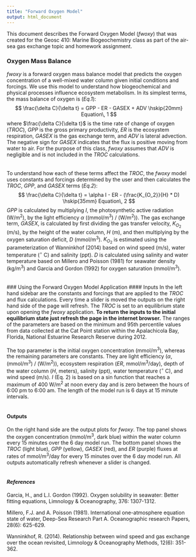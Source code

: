 ---
title: "Forward Oxygen Model"
output: html_document
---

This document describes the Forward Oxygen Model ($fwoxy$) that was created for the Geosc 410: Marine Biogeochemistry class as part of the air-sea gas exchange topic and homework assignment.

### Oxygen Mass Balance

$fwoxy$ is a forward oxygen mass balance model that predicts the oxygen concentration of a well-mixed water column given initial conditions and forcings. We use this model to understand how biogeochemical and physical processes influence ecosystem metabolism. In its simplest terms, the mass balance of oxygen is (*Eq.1*):
$$
\frac{\delta C}{\delta t} = GPP - ER - GASEX + ADV \hskip{20mm} Equation\, 1
$$
where $\frac{\delta C}{\delta t}$ is the time rate of change of oxygen ($TROC$), $GPP$ is the gross primary productivity, $ER$ is the ecosystem respiration, $GASEX$ is the gas exchange term, and $ADV$ is lateral advection. The negative sign for $GASEX$ indicates that the flux is positive moving from water to air. For the purpose of this class, $fwoxy$ assumes that $ADV$ is negligible and is not included in the $TROC$ calculations.
<br>
<br>
<br>
To understand how each of these terms affect the $TROC$, the $fwoxy$ model uses constants and forcings determined by the user and then calculates the $TROC$, $GPP$, and $GASEX$ terms (*Eq.2*):
$$
\frac{\delta C}{\delta t} = \alpha I - ER - (\frac{K_{O_2}}{H} * D) \hskip{35mm} Equation\, 2
$$
$GPP$ is calculated by multiplying $I$, the photosynthetic active radiation (W/m<sup>2</sup>), by the light efficiency $\alpha$ ((mmol/m<sup>3</sup>) / (W/m<sup>2</sup>)). The gas exchange term, $GASEX$, is calculated by first dividing the gas transfer velocity, $K_{O_2}$ (m/s), by the height of the water column, $H$ (m), and then multiplying by the oxygen saturation deficit, $D$ (mmol/m<sup>3</sup>). $K_{O_2}$ is estimated using the parameterization of Wanninkhof (2014) based on wind speed (m/s), water temperature ($^{\circ}$ C) and salinity (ppt). $D$ is calculated using salinity and water temperature based on Millero and Poisson (1981) for seawater density (kg/m<sup>3</sup>) and Garcia and Gordon (1992) for oxygen saturation (mmol/m<sup>3</sup>).
<br>
<br>
<br>
### Using the Forward Oxygen Model Application
#### Inputs
In the left hand sidebar are the constants and forcings that are applied to the $TROC$ and flux calculations. Every time a slider is moved the outputs on the right hand side of the page will refresh. The $TROC$ is set to an equilibrium state upon opening the $fwoxy$ application. **To return the inputs to the initial equilibrium state just refresh the page in the internet browser.** The ranges of the parameters are based on the minimum and 95th percentile values from data collected at the Cat Point station within the Apalachicola Bay, Florida, National Estuarine Research Reserve during 2012.
<br>
<br>
The top parameter is the initial oxygen concentration (mmol/m<sup>3</sup>), whereas the remaining parameters are constants. They are light efficiency ($\alpha$, (mmol/m<sup>3</sup>) / (W/m<sup>2</sup>)), ecosystem respiration ($ER$, mmol/m<sup>3</sup>/day), depth of the water column ($H$, meters), salinity (ppt), water temperature ($^{\circ}$ C), and wind speed (m/s). $I$ (Eq. 2) is based on a sin function that reaches a maximum of 400 W/m<sup>2</sup> at noon every day and is zero between the hours of 6:00 pm to 6:00 am. The length of the model run is 6 days at 15 minute intervals. 
<br>
<br>

#### Outputs
On the right hand side are the output plots for $fwoxy$. The top panel shows the oxygen concentration (mmol/m<sup>3</sup>, dark blue) within the water column every 15 minutes over the 6 day model run. The bottom panel shows the $TROC$ (light blue), $GPP$ (yellow), $GASEX$ (red), and $ER$ (purple) fluxes at rates of mmol/m<sup>3</sup>/day for every 15 minutes over the 6 day model run. All outputs automatically refresh whenever a slider is changed. 
<br>
<br>

#### *References*
Garcia, H., and L.I. Gordon (1992). Oxygen solubility in seawater: Better fitting equations, Limnology & Oceanography, 376: 1307-1312.

Millero, F.J. and A. Poisson (1981). International one-atmosphere equation state of water, Deep-Sea Research Part A. Oceanographic research Papers, 28(6): 625-629. 

Wanninkhof, R. (2014). Relationship between wind speed and gas exchange over the ocean revisited, Limnology & Oceanography Methods, 12(6): 351-362. 


